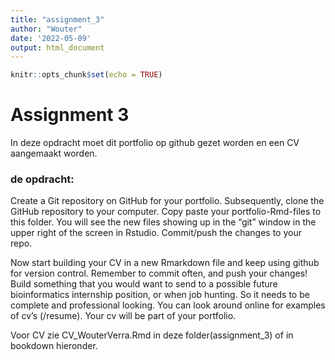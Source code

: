 ```yaml
---
title: "assignment_3"
author: "Wouter"
date: '2022-05-09'
output: html_document
---
```


```r
knitr::opts_chunk$set(echo = TRUE)
```

# Assignment 3
In deze opdracht moet dit portfolio op github gezet worden en een CV aangemaakt worden. 

### de opdracht:
Create a Git repository on GitHub for your portfolio.
Subsequently, clone the GitHub repository to your computer. Copy paste your portfolio-Rmd-files to this folder. You will see the new files showing up in the “git” window in the upper right of the screen in Rstudio. Commit/push the changes to your repo.

Now start building your CV in a new Rmarkdown file and keep using github for version control. Remember to commit often, and push your changes! Build something that you would want to send to a possible future bioinformatics internship position, or when job hunting. So it needs to be complete and professional looking.
You can look around online for examples of cv’s (/resume). Your cv will be part of your portfolio.

Voor CV zie CV_WouterVerra.Rmd in deze folder(assignment_3) of in bookdown hieronder. 